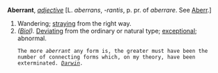 '''Aberrant''', ''[[adjective (part of speech)|adjective]]'' [L. ''aberrans'', ''-rantis'', p. pr. of ''aberrare''. See [[Aberr]].]

<ol>
<li>Wandering; [[straying]] from the right way.

<li> ''([[Biol (subject)|Biol]]).'' [[Deviating]] from the ordinary or natural type; [[exceptional]]; abnormal.

<code>The more ''aberrant'' any form is, the greater must have been the number of connecting forms which, on my theory, have been exterminated. ''[[Darwin (source)|Darwin]].''</code>
</ol>
